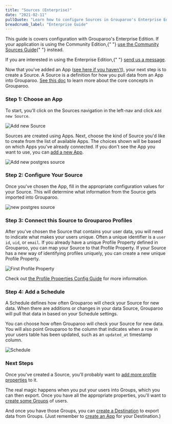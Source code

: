 ```yaml
---
title: "Sources (Enterprise)"
date: "2021-02-11"
pullQuote: "Learn how to configure Sources in Grouparoo's Enterprise Edition."
breadcrumb_label: "Enterprise Guide"
---
```


<Alert variant="primary">
  <p>
    This guide is covers configuration with Grouparoo's Enterprise Edition. If
    your application is using the Community Edition,{" "}
    <a href="/docs/config/sources/community">use the Community Sources Guide</a>{" "}
    instead.
  </p>
  <p className="mb-0">
    If you are interested in using the Enterprise Edition,{" "}
    <a href="/meet">send us a message</a>.
  </p>
</Alert>

Now that you've added an App ([see here if you haven't](/docs/config/apps/enterprise)), your next step is to create a Source. A Source is a definition for how you pull data from an App into Grouparoo. [See this doc](/docs/getting-started/product-concepts) to learn more about the core concepts in Grouparoo.

### Step 1: Choose an App

To start, you'll click on the Sources navigation in the left-nav and click `Add new Source`.

<Image
  centered
  source="Add new Source"
  alt="Add new Source"
  src="docs/guides/add-new-source.png"
  width={820}
  height={414}
/>

Sources are created using Apps. Next, choose the kind of Source you'd like to create from the list of available Apps. The choices shown will be based on which Apps you've already connected. If you don't see the App you want to use, you can [add a new App](/docs/config/apps/enterprise).

<Image
  centered
  source="Add new postgres source"
  alt="Add new postgres source"
  src="docs/guides/add-new-source-choose-app.png"
  width={820}
  height={414}
/>

### Step 2: Configure Your Source

Once you've chosen the App, fill in the appropriate configuration values for your Source. This will determine what information from the Source gets imported into Grouparoo.

<Image
  centered
  source="new postgres source"
  alt="new postgres source"
  src="docs/guides/new-source-postgres.png"
  width={820}
  height={414}
/>

### Step 3: Connect this Source to Grouparoo Profiles

After you've chosen the Source that contains your user data, you will need to indicate what makes your users unique. Often a unique identifier is a `user id`, `uid`, or `email`. If you already have a unique Profile Property defined in Grouparoo, you can map your Source to that Profile Property. If your Source has a new way of identifying profiles uniquely, you can create a new unique Profile Property.

<Image
  centered
  source="First Profile Property"
  alt="First Profile Property"
  src="docs/guides/new-source-bootstrap.png"
  width={820}
  height={414}
/>

Check out [the Profile Properties Config Guide](/docs/config/properties/enterprise) for more information.

### Step 4: Add a Schedule

A Schedule defines how often Grouparoo will check your Source for new data. When there are additions or changes in your data Source, Grouparoo will pull that data in based on your Schedule settings.

You can choose how often Grouparoo will check your Source for new data. You will also point Grouparoo to the column that indicates when a row in your users table has been updated, such as an `updated_at` timestamp column.

<Image
  centered
  source="Schedule"
  alt="Schedule"
  src="docs/guides/new-source-schedule.png"
  width={820}
  height={414}
/>

### Next Steps

Once you've created a Source, you'll probably want to [add more profile properties](/docs/config/properties/enterprise) to it.

The real magic happens when you put your users into Groups, which you can then export. Once you have all the appropriate properties, you'll want to [create some Groups](/docs/config/groups/enterprise) of users.

And once you have those Groups, you can [create a Destination](/docs/config/destinations/enterprise) to export data from Groups. (Just remember to [create an App](/docs/config/apps/enterprise) for your Destination.)
